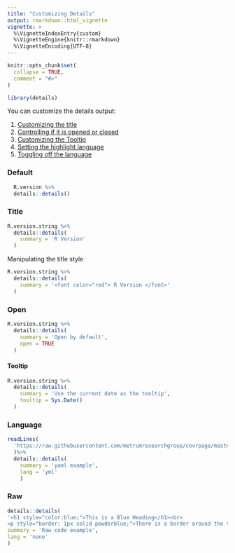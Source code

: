 ```yaml
---
title: "Customizing Details"
output: rmarkdown::html_vignette
vignette: >
  %\VignetteIndexEntry{custom}
  %\VignetteEngine{knitr::rmarkdown}
  %\VignetteEncoding{UTF-8}
---
```


```r
knitr::opts_chunk$set(
  collapse = TRUE,
  comment = "#>"
)
```

```r
library(details)
```

You can customize the details output:

 1. [Customizing the title](#title)
 2. [Controlling if it is opened or closed](#open)
 3. [Customizing the Tooltip](#tooltip)
 4. [Setting the highlight language](#language)
 5. [Toggling off the language](#raw)

### Default

```r
  R.version %>%
  details::details()
```

### Title

```r
R.version.string %>%
  details::details(
    summary = 'R Version'
  )
```

Manipulating the title style

```r
R.version.string %>%
  details::details(
    summary = '<font color="red"> R Version </font>'
  )
```

### Open

```r
R.version.string %>%
  details::details(
    summary = 'Open by default',
    open = TRUE
  )
```

#### Tooltip

```r
R.version.string %>%
  details::details(
    summary = 'Use the current date as the tooltip',
    tooltip = Sys.Date()
  )
```

### Language

```r

readLines(
  'https://raw.githubusercontent.com/metrumresearchgroup/covrpage/master/_pkgdown.yml'
  )%>%
  details::details(
    summary = 'yaml example',
    lang = 'yml'
    )
```

### Raw

```r

details::details(
'<h1 style="color:blue;">This is a Blue Heading</h1><br>
<p style="border: 1px solid powderblue;">There is a border around the text</p>',
summary = 'Raw code example',
lang = 'none'
)

```
